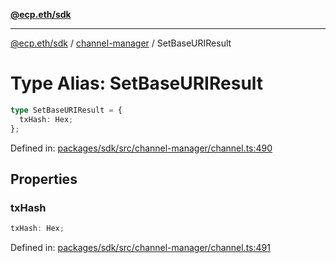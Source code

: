 [**@ecp.eth/sdk**](../../index.mdx)

***

[@ecp.eth/sdk](/sdk-reference/index.mdx) / [channel-manager](/sdk-reference/channel-manager/index.mdx) / SetBaseURIResult

# Type Alias: SetBaseURIResult

```ts
type SetBaseURIResult = {
  txHash: Hex;
};
```

Defined in: [packages/sdk/src/channel-manager/channel.ts:490](https://github.com/ecp-eth/comments-monorepo/blob/main/packages/sdk/src/channel-manager/channel.ts#L490)

## Properties

### txHash

```ts
txHash: Hex;
```

Defined in: [packages/sdk/src/channel-manager/channel.ts:491](https://github.com/ecp-eth/comments-monorepo/blob/main/packages/sdk/src/channel-manager/channel.ts#L491)

